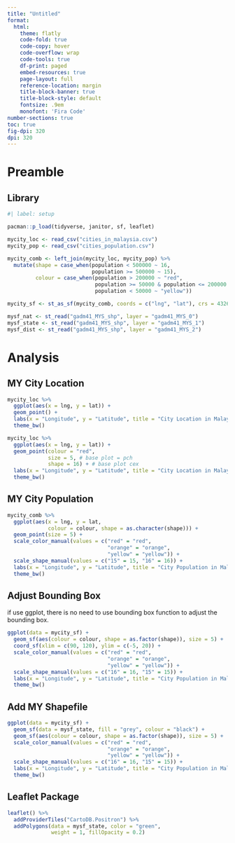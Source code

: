 ```yaml
---
title: "Untitled"
format: 
  html:
    theme: flatly
    code-fold: true
    code-copy: hover
    code-overflow: wrap
    code-tools: true
    df-print: paged
    embed-resources: true
    page-layout: full
    reference-location: margin
    title-block-banner: true
    title-block-style: default
    fontsize: .9em
    monofont: 'Fira Code'
number-sections: true
toc: true
fig-dpi: 320
dpi: 320
---
```


# Preamble

## Library

```r
#| label: setup

pacman::p_load(tidyverse, janitor, sf, leaflet)

mycity_loc <- read_csv("cities_in_malaysia.csv")
mycity_pop <- read_csv("cities_population.csv") 

mycity_comb <- left_join(mycity_loc, mycity_pop) %>% 
  mutate(shape = case_when(population < 500000 ~ 16, 
                           population >= 500000 ~ 15),
         colour = case_when(population > 200000 ~ "red", 
                            population >= 50000 & population <= 200000 ~ "orange",
                            population < 50000 ~ "yellow"))

mycity_sf <- st_as_sf(mycity_comb, coords = c("lng", "lat"), crs = 4326)

mysf_nat <- st_read("gadm41_MYS_shp", layer = "gadm41_MYS_0")
mysf_state <- st_read("gadm41_MYS_shp", layer = "gadm41_MYS_1")
mysf_dist <- st_read("gadm41_MYS_shp", layer = "gadm41_MYS_2")

```


# Analysis


## MY City Location

```r
mycity_loc %>% 
  ggplot(aes(x = lng, y = lat)) +
  geom_point() + 
  labs(x = "Longitude", y = "Latitude", title = "City Location in Malaysia") + 
  theme_bw()

mycity_loc %>% 
  ggplot(aes(x = lng, y = lat)) +
  geom_point(colour = "red", 
             size = 5, # base plot = pch
             shape = 16) + # base plot cex
  labs(x = "Longitude", y = "Latitude", title = "City Location in Malaysia") + 
  theme_bw()
```



## MY City Population

```r
mycity_comb %>% 
  ggplot(aes(x = lng, y = lat, 
             colour = colour, shape = as.character(shape))) + 
  geom_point(size = 5) + 
  scale_color_manual(values = c("red" = "red", 
                                "orange" = "orange", 
                                "yellow" = "yellow")) + 
  scale_shape_manual(values = c("15" = 15, "16" = 16)) +
  labs(x = "Longitude", y = "Latitude", title = "City Population in Malaysia") + 
  theme_bw()
```


## Adjust Bounding Box

if use ggplot, there is no need to use bounding box function to adjust the bounding box. 

```r
ggplot(data = mycity_sf) +
  geom_sf(aes(colour = colour, shape = as.factor(shape)), size = 5) +
  coord_sf(xlim = c(90, 120), ylim = c(-5, 20)) +
  scale_color_manual(values = c("red" = "red", 
                                "orange" = "orange", 
                                "yellow" = "yellow")) +
  scale_shape_manual(values = c("16" = 16, "15" = 15)) +
  labs(x = "Longitude", y = "Latitude", title = "City Population in Malaysia") +
  theme_bw()
```


## Add MY Shapefile

```r
ggplot(data = mycity_sf) +
  geom_sf(data = mysf_state, fill = "grey", colour = "black") +
  geom_sf(aes(colour = colour, shape = as.factor(shape)), size = 5) +
  scale_color_manual(values = c("red" = "red", 
                                "orange" = "orange", 
                                "yellow" = "yellow")) +
  scale_shape_manual(values = c("16" = 16, "15" = 15)) +
  labs(x = "Longitude", y = "Latitude", title = "City Population in Malaysia") +
  theme_bw()
```


## Leaflet Package

```r
leaflet() %>% 
  addProviderTiles("CartoDB.Positron") %>% 
  addPolygons(data = mysf_state, color = "green", 
              weight = 1, fillOpacity = 0.2)
```

